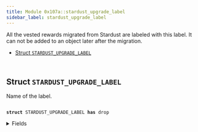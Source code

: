 ```yaml
---
title: Module 0x107a::stardust_upgrade_label
sidebar_label: stardust_upgrade_label
---
```


<Link id="0x107a_stardust_upgrade_label"/>
All the vested rewards migrated from Stardust are labeled with this label.
It can not be added to an object later after the migration.


-  [Struct `STARDUST_UPGRADE_LABEL`](#0x107a_stardust_upgrade_label_STARDUST_UPGRADE_LABEL)


<pre><code>
</code></pre>



<Link id="0x107a_stardust_upgrade_label_STARDUST_UPGRADE_LABEL"></Link>

## Struct `STARDUST_UPGRADE_LABEL`

Name of the label.


<pre><code>
<b>struct</b> <Link to="stardust_upgrade_label#0x107a_stardust_upgrade_label_STARDUST_UPGRADE_LABEL">STARDUST_UPGRADE_LABEL</Link> <b>has</b> drop
</code></pre>



<details>
<summary>Fields</summary>


<dl>
<dt>

dummy_field: bool
</dt>
<dd>

</dd>
</dl>


</details>
